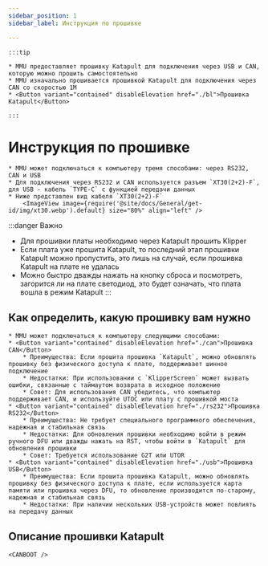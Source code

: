 ```yaml
---
sidebar_position: 1
sidebar_label: Инструкция по прошивке

---
```









    :::tip

    * MMU предоставляет прошивку Katapult для подключения через USB и CAN, которую можно прошить самостоятельно
    * MMU изначально прошивается прошивкой Katapult для подключения через CAN со скоростью 1M
    * <Button variant="contained" disableElevation href="./bl">Прошивка Katapult</Button>

    :::

# Инструкция по прошивке

    * MMU может подключаться к компьютеру тремя способами: через RS232, CAN и USB
    * Для подключения через RS232 и CAN используется разъем `XT30(2+2)-F`, для USB - кабель `TYPE-C` с функцией передачи данных
    * Ниже представлен вид кабеля `XT30(2+2)-F`
        <ImageView image={require('@site/docs/General/get-id/img/xt30.webp').default} size="80%" align="left" />

:::danger Важно
* Для прошивки платы необходимо через Katapult прошить Klipper
* Если плата уже прошита Katapult, то последний этап прошивки Katapult можно пропустить, это лишь на случай, если прошивка Katapult на плате не удалась
* Можно быстро дважды нажать на кнопку сброса и посмотреть, загорится ли на плате светодиод, это будет означать, что плата вошла в режим Katapult
:::

## Как определить, какую прошивку вам нужно

    * MMU может подключаться к компьютеру следующими способами:
    * <Button variant="contained" disableElevation href="./can">Прошивка CAN</Button>
        * Преимущества: Если прошита прошивка `Katapult`, можно обновлять прошивку без физического доступа к плате, поддерживает шинное подключение
        * Недостатки: При использовании с `KlipperScreen` может вызвать ошибки, связанные с таймаутом возврата в исходное положение
        * Совет: Для использования CAN убедитесь, что компьютер поддерживает CAN, и используйте UTOC или плату с прошивкой моста
    * <Button variant="contained" disableElevation href="./rs232">Прошивка RS232</Button>
        * Преимущества: Не требует специального программного обеспечения, надежная и стабильная связь
        * Недостатки: Для обновления прошивки необходимо войти в режим ручного DFU или дважды нажать на RST, чтобы войти в `Katapult` для обновления прошивки
        * Совет: Требуется использование G2T или UTOR
    * <Button variant="contained" disableElevation href="./usb">Прошивка USB</Button>
        * Преимущества: Если прошита прошивка Katapult, можно обновлять прошивку без физического доступа к плате, если используется карта памяти или прошивка через DFU, то обновление производится по-старому, надежная и стабильная связь
        * Недостатки: При наличии нескольких USB-устройств может повлиять на передачу данных

## Описание прошивки Katapult

    <CANBOOT />
